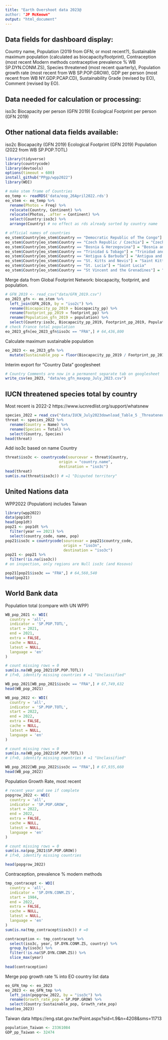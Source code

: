 ```yaml
---
title: "Earth Overshoot data 2023@
author: "JP McKeown"
output: "html_document"
---
```


## Data fields for dashboard display: 
Country name,
Population (2019 from GFN; or most recent?),
Sustainable maximum population (calculated as biocapacity/footprint),
Contraception (most recent Modern methods contraceptive prevalence % WB SP.DYN.CONM.ZS),
Species threatened (most recent quarterly),
Population growth rate (most recent from WB SP.POP.GROW),
GDP per person (most recent from WB NY.GDP.PCAP.CD),
Sustainability Grade (revised by EO),
Comment (revised by EO).

## Data needed for calculation or processing:
iso3c
Biocapacity per person (GFN 2019)
Ecological Footprint per person (GFN 2019)

## Other national data fields available:
iso2c
Biocapacity (GFN 2019)
Ecological Footprint (GFN 2019)
Population (2022 from WB SP.POP.TOTL)

```r
library(tidyverse)
library(countrycode)
library(devtools)
options(timeout = 600)
install_github("PPgp/wpp2022")
library(WDI)
```

```r
# make stem frame of Countries
eo_temp <- readRDS('data/eop_26April2022.rds')
eo_stem <- eo_temp %>%
  rename(Photos = Freq) %>% 
  relocate(Country, Continent) %>%
  relocate(Photos, .after = Continent) %>% 
  select(Country:iso3c) %>% 
  arrange(Country) # no effect as rds already sorted by country name

# official names of countries
eo_stem$Country[eo_stem$Country == "Democratic Republic of The Congo"] = "Democratic Republic of the Congo"
eo_stem$Country[eo_stem$Country == "Czech Republic / Czechia"] = "Czech Republic"
eo_stem$Country[eo_stem$Country == "Bosnia & Herzegovina"] = "Bosnia and Herzegovina"
eo_stem$Country[eo_stem$Country == "Trinidad & Tobago"] = "Trinidad and Tobago"
eo_stem$Country[eo_stem$Country == "Antigua & Barbuda"] = "Antigua and Barbuda"
eo_stem$Country[eo_stem$Country == "St. Kitts and Nevis"] = "Saint Kitts and Nevis"
eo_stem$Country[eo_stem$Country == "St. Lucia"] = "Saint Lucia"
eo_stem$Country[eo_stem$Country == "St Vincent and the Grenadines"] = "Saint Vincent and the Grenadines"
```

Merge data from Global Footprint Network: biocapacity, footprint, and population.
```r
# GFN_2019 <- read_csv("data/GFN_2019.csv")
eo_2023_gfn <- eo_stem %>% 
  left_join(GFN_2019, by = "iso2c") %>% 
  rename(Biocapacity_pp_2019 = biocapacity_pp) %>% 
  rename(Footprint_pp_2019 = footprint_pp) %>%
  rename(Population_gfn_2019 = population) %>% 
  select(Country:iso3c, Biocapacity_pp_2019, Footprint_pp_2019, Population_gfn_2019)
# check France total population
eo_2023_gfn[eo_2023_gfn$iso3c == "FRA",] # 64,436,800
```

Calculate maximum sustainable population
```r
eo_2023 <- eo_2023_gfn %>% 
  mutate(Sustainable_pop = floor(Biocapacity_pp_2019 / Footprint_pp_2019 * Population_gfn_2019))

```

Interim export for "Country Data" googlesheet
```r
# Country Comments are now in a permanent separate tab on googlesheet
write_csv(eo_2023, "data/eo_gfn_maxpop_July_2023.csv")
```

## IUCN threatened species total by country
Most recent is 2022-2 https://www.iucnredlist.org/support/whatsnew
```r
species_2022 = read_csv("data/IUCN_July2023download_Table_5 _Threatened_species_by_country.csv")
threat <- species_2022 %>%
  rename(Country = Name) %>% 
  rename(Species = Total) %>% 
  select(Country, Species)
head(threat)
```

Add iso3c based on name Country
```r
threat$iso3c <- countrycode(sourcevar = threat$Country, 
                        origin = "country.name",
                        destination = "iso3c")
head(threat)
sum(is.na(threat$iso3c)) # =1 "Disputed territory"
```

## United Nations data
WPP2022 (Population) includes Taiwan
```r
library(wpp2022)
data(pop1dt)
head(pop1dt)
pop21 <- pop1dt %>% 
  filter(year == 2021) %>%
  select(country_code, name, pop)
pop21$iso3c = countrycode(sourcevar = pop21$country_code,
                          origin = "iso3n",
                          destination = "iso3c")
pop21 <- pop21 %>% 
  filter(!is.na(iso3c))
# on inspection, only regions are Null iso3c (and Kosovo)

pop21[pop21$iso3c == "FRA",] # 64,560,540
head(pop21)
```

## World Bank data

Population total (compare with UN WPP)
```r
WB_pop_2021 <- WDI(
  country = 'all',
  indicator = 'SP.POP.TOTL',
  start = 2021,
  end = 2021,
  extra = FALSE,
  cache = NULL,
  latest = NULL,
  language = 'en'
)

# count missing rows = 0
sum(is.na(WB_pop_2021$SP.POP.TOTL))
# if>0, identify missing countries # =1 "Unclassified"

WB_pop_2021[WB_pop_2021$iso3c == "FRA",] # 67,749,632
head(WB_pop_2021)
```

```r
WB_pop_2022 <- WDI(
  country = 'all',
  indicator = 'SP.POP.TOTL',
  start = 2022,
  end = 2022,
  extra = FALSE,
  cache = NULL,
  latest = NULL,
  language = 'en'
)

# count missing rows = 0
sum(is.na(WB_pop_2022$SP.POP.TOTL))
# if>0, identify missing countries # =1 "Unclassified"

WB_pop_2022[WB_pop_2022$iso3c == "FRA",] # 67,935,660
head(WB_pop_2022)
```

Population Growth Rate, most recent
```r
# recent year and see if complete
popgrow_2022 <- WDI(
  country = 'all',
  indicator = 'SP.POP.GROW',
  start = 2022,
  end = 2022,
  extra = FALSE,
  cache = NULL,
  latest = NULL,
  language = 'en'
)

# count missing rows = 0
sum(is.na(pop_2021$SP.POP.GROW))
# if>0, identify missing countries

head(popgrow_2022)
```

Contraception, prevalence % modern methods
```r
tmp_contracept <- WDI(
  country = 'all',
  indicator = 'SP.DYN.CONM.ZS',
  start = 1984,
  end = 2022,
  extra = FALSE,
  cache = NULL,
  latest = NULL,
  language = 'en'
)
sum(is.na(tmp_contracept$iso3c)) # =0

contraception <- tmp_contracept %>%
  select(iso3c, year, SP.DYN.CONM.ZS, country) %>% 
  group_by(iso3c) %>% 
  filter(!is.na(SP.DYN.CONM.ZS)) %>% 
  slice_max(year)
  
head(contraception)
```


Merge pop growth rate % into EO country list data
```r
eo_GFN_tmp <- eo_2023
eo_2023 <- eo_GFN_tmp %>% 
  left_join(popgrow_2022, by = "iso3c") %>% 
  rename(Growth_rate_pop = SP.POP.GROW) %>% 
  select(Country:Sustainable_pop, Growth_rate_pop)
head(eo_2023)
```



Taiwan data
https://eng.stat.gov.tw/Point.aspx?sid=t.9&n=4208&sms=11713
```r
population_Taiwan <- 23361084
GDP_pp_Taiwan <- 32474

```

